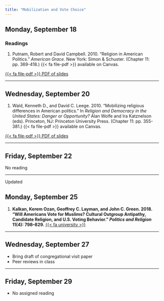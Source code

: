 ```yaml
---
title: "Mobilization and Vote Choice"
---
```


[//]: <> (Need to write intro)

## Monday, September 18

### Readings 

1. Putnam, Robert and David Campbell. 2010. "Religion in American Politics." *American Grace.* New York: Simon & Schuster. (Chapter 11: pp. 369-418.) {{< fa file-pdf >}} available on Canvas.

[<span class="btn btn-danger">{{< fa file-pdf >}} PDF of slides </span></p>](https://agnesscott.instructure.com/files/588573)


---


## Wednesday, September 20

1. Wald, Kenneth D., and David C. Leege. 2010. "Mobilizing religious differences in American politics." In *Religion and Democracy in the United States: Danger or Opportunity?* Alan Wolfe and Ira Katznelson (eds). Princeton, NJ: Princeton University Press. (Chapter 11: pp. 355-381.) {{< fa file-pdf >}} available on Canvas.

[<span class="btn btn-danger">{{< fa file-pdf >}} PDF of slides </span></p>](https://agnesscott.instructure.com/files/588574)


---


## Friday, September 22

No reading


---

:::{.callout-important}
Updated
:::


## Monday, September 25

1. **Kalkan, Kerem Ozan, Geoffrey C. Layman, and John C. Green. 2018. "Will Americans Vote for Muslims? Cultural Outgroup Antipathy, Candidate Religion, and U.S. Voting Behavior." *Politics and Religion* 11(4): 798–829.** [{{< fa university >}}](https://search.ebscohost.com/login.aspx?direct=true&AuthType=shib&db=poh&AN=132890314&site=eds-live&scope=site&custid=asc1)
 
 
---


## Wednesday, September 27

- Bring draft of congregational visit paper
- Peer reviews in class 


---

## Friday, September 29

- No assigned reading 
